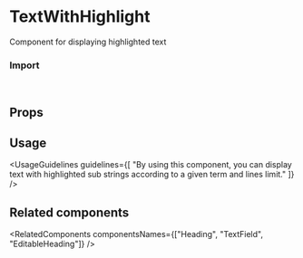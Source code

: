 
<Meta of={TextWithHighlightStories} />

# TextWithHighlight

Component for displaying highlighted text

<Canvas of={TextWithHighlightStories.Overview} />

### Import

```js
import { TextWithHighlight } from "@vibe/core";
```

## Props

<PropsTable />

## Usage

<UsageGuidelines
  guidelines={[
    "By using this component, you can display text with highlighted sub strings according to a given term and lines limit."
  ]}
/>

## Related components

<RelatedComponents componentsNames={["Heading", "TextField", "EditableHeading"]} />
